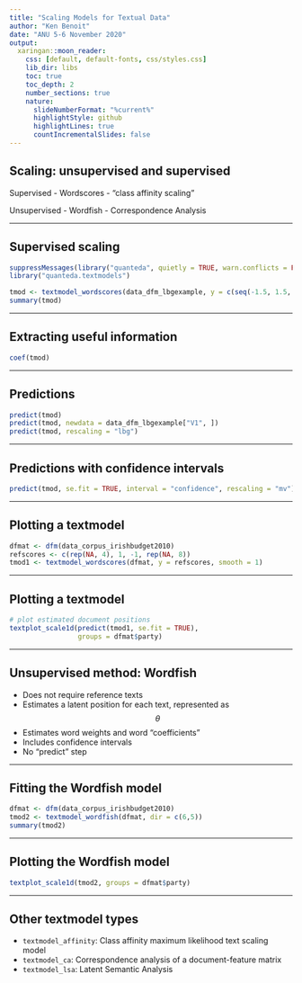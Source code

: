 ```yaml
---
title: "Scaling Models for Textual Data"
author: "Ken Benoit"
date: "ANU 5-6 November 2020"  
output:
  xaringan::moon_reader:
    css: [default, default-fonts, css/styles.css]
    lib_dir: libs
    toc: true
    toc_depth: 2
    number_sections: true
    nature:
      slideNumberFormat: "%current%"
      highlightStyle: github
      highlightLines: true
      countIncrementalSlides: false
---
```



## Scaling: unsupervised and supervised

Supervised
-  Wordscores
-  "class affinity scaling"

Unsupervised
-  Wordfish
-  Correspondence Analysis

---

## Supervised scaling

```r
suppressMessages(library("quanteda", quietly = TRUE, warn.conflicts = FALSE))
library("quanteda.textmodels")
```

```r
tmod <- textmodel_wordscores(data_dfm_lbgexample, y = c(seq(-1.5, 1.5, .75), NA))
summary(tmod)
```

---

## Extracting useful information

```r
coef(tmod)
```

---

## Predictions

```r
predict(tmod)
predict(tmod, newdata = data_dfm_lbgexample["V1", ])
predict(tmod, rescaling = "lbg")
```

---

## Predictions with confidence intervals

```r
predict(tmod, se.fit = TRUE, interval = "confidence", rescaling = "mv")
```

---

## Plotting a textmodel

```r
dfmat <- dfm(data_corpus_irishbudget2010)
refscores <- c(rep(NA, 4), 1, -1, rep(NA, 8))
tmod1 <- textmodel_wordscores(dfmat, y = refscores, smooth = 1)
```

---

## Plotting a textmodel

```r
# plot estimated document positions
textplot_scale1d(predict(tmod1, se.fit = TRUE), 
                 groups = dfmat$party)
```

---

## Unsupervised method: Wordfish

-  Does not require reference texts
-  Estimates a latent position for each text, represented as $$\theta$$
-  Estimates word weights and word "coefficients"
-  Includes confidence intervals
-  No "predict" step

---

## Fitting the Wordfish model

```r
dfmat <- dfm(data_corpus_irishbudget2010)
tmod2 <- textmodel_wordfish(dfmat, dir = c(6,5))
summary(tmod2)
```

---

## Plotting the Wordfish model

```r
textplot_scale1d(tmod2, groups = dfmat$party)
```

---

## Other textmodel types

-  `textmodel_affinity`: Class affinity maximum likelihood text scaling model
-  `textmodel_ca`: Correspondence analysis of a document-feature matrix
-  `textmodel_lsa`: Latent Semantic Analysis
